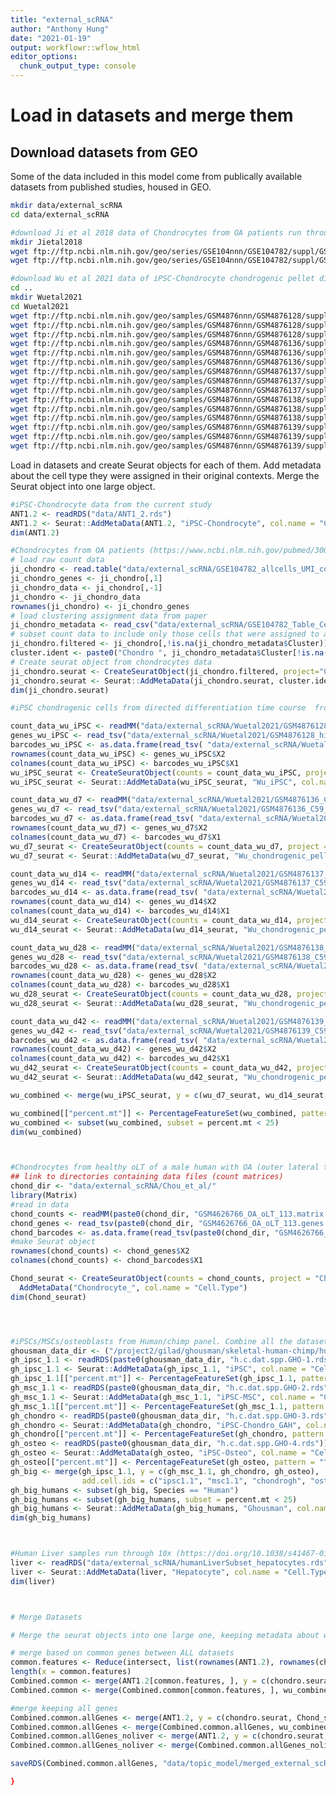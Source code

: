 ```yaml
---
title: "external_scRNA"
author: "Anthony Hung"
date: "2021-01-19"
output: workflowr::wflow_html
editor_options:
  chunk_output_type: console
---
```


# Load in datasets and merge them

## Download datasets from GEO

Some of the data included in this model come from publically available datasets from published studies, housed in GEO.

```bash
mkdir data/external_scRNA
cd data/external_scRNA

#download Ji et al 2018 data of Chondrocytes from OA patients run through STRT single cell RNA protocol from GEO (Series GSE104782)
mkdir Jietal2018
wget ftp://ftp.ncbi.nlm.nih.gov/geo/series/GSE104nnn/GSE104782/suppl/GSE104782_allcells_UMI_count.txt.gz #raw count data
wget ftp://ftp.ncbi.nlm.nih.gov/geo/series/GSE104nnn/GSE104782/suppl/GSE104782_Table_Cell_quality_information_and_clustering_information.xlsx # clustering information for cells in the raw data

#download Wu et al 2021 data of iPSC-Chondrocyte chondrogenic pellet differentiation time course from GEO (Series GSE160625). Data include barcodes, genes, and count matrices from samples taken from iPSCs and samples from 7, 14, 28, and 42 day chondrogenic pellets treated with chondrogenic media containing a WNT and MITF inhibitor
cd ..
mkdir Wuetal2021
cd Wuetal2021
wget ftp://ftp.ncbi.nlm.nih.gov/geo/samples/GSM4876nnn/GSM4876128/suppl/GSM4876128_hiPSC_barcodes.tsv.gz # iPSC barcodes
wget ftp://ftp.ncbi.nlm.nih.gov/geo/samples/GSM4876nnn/GSM4876128/suppl/GSM4876128_hiPSC_genes.tsv.gz # iPSC genes
wget ftp://ftp.ncbi.nlm.nih.gov/geo/samples/GSM4876nnn/GSM4876128/suppl/GSM4876128_hiPSC_matrix.mtx.gz # iPSC count matrix
wget ftp://ftp.ncbi.nlm.nih.gov/geo/samples/GSM4876nnn/GSM4876136/suppl/GSM4876136_C59_D7_barcodes.tsv.gz # day 7 pellet barcodes
wget ftp://ftp.ncbi.nlm.nih.gov/geo/samples/GSM4876nnn/GSM4876136/suppl/GSM4876136_C59_D7_genes.tsv.gz # day 7 pellet genes
wget ftp://ftp.ncbi.nlm.nih.gov/geo/samples/GSM4876nnn/GSM4876136/suppl/GSM4876136_C59_D7_matrix.mtx.gz # day 7 pellet count matrix
wget ftp://ftp.ncbi.nlm.nih.gov/geo/samples/GSM4876nnn/GSM4876137/suppl/GSM4876137_C59_D14_barcodes.tsv.gz # day 14 pellet barcodes
wget ftp://ftp.ncbi.nlm.nih.gov/geo/samples/GSM4876nnn/GSM4876137/suppl/GSM4876137_C59_D14_genes.tsv.gz # day 14 pellet genes
wget ftp://ftp.ncbi.nlm.nih.gov/geo/samples/GSM4876nnn/GSM4876137/suppl/GSM4876137_C59_D14_matrix.mtx.gz  # day 14 pellet count matrix
wget ftp://ftp.ncbi.nlm.nih.gov/geo/samples/GSM4876nnn/GSM4876138/suppl/GSM4876138_C59_D28_barcodes.tsv.gz # day 28 pellet barcodes
wget ftp://ftp.ncbi.nlm.nih.gov/geo/samples/GSM4876nnn/GSM4876138/suppl/GSM4876138_C59_D28_genes.tsv.gz # day 28 pellet genes
wget ftp://ftp.ncbi.nlm.nih.gov/geo/samples/GSM4876nnn/GSM4876138/suppl/GSM4876138_C59_D28_matrix.mtx.gz # day 28 pellet count matrix
wget ftp://ftp.ncbi.nlm.nih.gov/geo/samples/GSM4876nnn/GSM4876139/suppl/GSM4876139_C59_D42_barcodes.tsv.gz # day 42 pellet barcodes
wget ftp://ftp.ncbi.nlm.nih.gov/geo/samples/GSM4876nnn/GSM4876139/suppl/GSM4876139_C59_D42_genes.tsv.gz # day 42 pellet genes
wget ftp://ftp.ncbi.nlm.nih.gov/geo/samples/GSM4876nnn/GSM4876139/suppl/GSM4876139_C59_D42_matrix.mtx.gz # day 42 pellet count matrix
```

Load in datasets and create Seurat objects for each of them. Add metadata about the cell type they were assigned in their original contexts. Merge the Seurat object into one large object.

```r
#iPSC-Chondrocyte data from the current study
ANT1.2 <- readRDS("data/ANT1_2.rds")
ANT1.2 <- Seurat::AddMetaData(ANT1.2, "iPSC-Chondrocyte", col.name = "Cell.Type")
dim(ANT1.2)

#Chondrocytes from OA patients (https://www.ncbi.nlm.nih.gov/pubmed/30026257) run through STRT protocol
# load raw count data
ji_chondro <- read.table("data/external_scRNA/GSE104782_allcells_UMI_count.txt.gz", header = T)
ji_chondro_genes <- ji_chondro[,1]
ji_chondro_data <- ji_chondro[,-1]
ji_chondro <- ji_chondro_data
rownames(ji_chondro) <- ji_chondro_genes
# load clustering assignment data from paper
ji_chondro_metadata <- read_csv("data/external_scRNA/GSE104782_Table_Cell_quality_information_and_clustering_information.csv")
# subset count data to include only those cells that were assigned to a cluster labeled as being a chondrocyte in the original paper
ji_chondro.filtered <- ji_chondro[,!is.na(ji_chondro_metadata$Cluster)]
cluster.ident <- paste0("Chondro ", ji_chondro_metadata$Cluster[!is.na(ji_chondro_metadata$Cluster)])
# Create seurat object from chondrocytes data
ji_chondro.seurat <- CreateSeuratObject(ji_chondro.filtered, project="Chondrocytes")
ji_chondro.seurat <- Seurat::AddMetaData(ji_chondro.seurat, cluster.ident, col.name = "Cell.Type")
dim(ji_chondro.seurat)

#iPSC chondrogenic cells from directed differentiation time course  from iPSC chondrogenic pellet culture. https://www.ncbi.nlm.nih.gov/geo/query/acc.cgi?acc=GSE160625 

count_data_wu_iPSC <- readMM("data/external_scRNA/Wuetal2021/GSM4876128_hiPSC_matrix.mtx.gz")
genes_wu_iPSC <- read_tsv("data/external_scRNA/Wuetal2021/GSM4876128_hiPSC_genes.tsv.gz", col_names = F)
barcodes_wu_iPSC <- as.data.frame(read_tsv( "data/external_scRNA/Wuetal2021/GSM4876128_hiPSC_barcodes.tsv.gz", col_names = F))
rownames(count_data_wu_iPSC) <- genes_wu_iPSC$X2
colnames(count_data_wu_iPSC) <- barcodes_wu_iPSC$X1
wu_iPSC_seurat <- CreateSeuratObject(counts = count_data_wu_iPSC, project = "iPSC")
wu_iPSC_seurat <- Seurat::AddMetaData(wu_iPSC_seurat, "Wu_iPSC", col.name = "Cell.Type")

count_data_wu_d7 <- readMM("data/external_scRNA/Wuetal2021/GSM4876136_C59_D7_matrix.mtx.gz")
genes_wu_d7 <- read_tsv("data/external_scRNA/Wuetal2021/GSM4876136_C59_D7_genes.tsv.gz", col_names = F)
barcodes_wu_d7 <- as.data.frame(read_tsv( "data/external_scRNA/Wuetal2021/GSM4876136_C59_D7_barcodes.tsv.gz", col_names = F))
rownames(count_data_wu_d7) <- genes_wu_d7$X2
colnames(count_data_wu_d7) <- barcodes_wu_d7$X1
wu_d7_seurat <- CreateSeuratObject(counts = count_data_wu_d7, project = "d7")
wu_d7_seurat <- Seurat::AddMetaData(wu_d7_seurat, "Wu_chondrogenic_pellet_d7", col.name = "Cell.Type")

count_data_wu_d14 <- readMM("data/external_scRNA/Wuetal2021/GSM4876137_C59_D14_matrix.mtx.gz")
genes_wu_d14 <- read_tsv("data/external_scRNA/Wuetal2021/GSM4876137_C59_D14_genes.tsv.gz", col_names = F)
barcodes_wu_d14 <- as.data.frame(read_tsv( "data/external_scRNA/Wuetal2021/GSM4876137_C59_D14_barcodes.tsv.gz", col_names = F))
rownames(count_data_wu_d14) <- genes_wu_d14$X2
colnames(count_data_wu_d14) <- barcodes_wu_d14$X1
wu_d14_seurat <- CreateSeuratObject(counts = count_data_wu_d14, project = "d14")
wu_d14_seurat <- Seurat::AddMetaData(wu_d14_seurat, "Wu_chondrogenic_pellet_d14", col.name = "Cell.Type")

count_data_wu_d28 <- readMM("data/external_scRNA/Wuetal2021/GSM4876138_C59_D28_matrix.mtx.gz")
genes_wu_d28 <- read_tsv("data/external_scRNA/Wuetal2021/GSM4876138_C59_D28_genes.tsv.gz", col_names = F)
barcodes_wu_d28 <- as.data.frame(read_tsv( "data/external_scRNA/Wuetal2021/GSM4876138_C59_D28_barcodes.tsv.gz", col_names = F))
rownames(count_data_wu_d28) <- genes_wu_d28$X2
colnames(count_data_wu_d28) <- barcodes_wu_d28$X1
wu_d28_seurat <- CreateSeuratObject(counts = count_data_wu_d28, project = "d28")
wu_d28_seurat <- Seurat::AddMetaData(wu_d28_seurat, "Wu_chondrogenic_pellet_d28", col.name = "Cell.Type")

count_data_wu_d42 <- readMM("data/external_scRNA/Wuetal2021/GSM4876139_C59_D42_matrix.mtx.gz")
genes_wu_d42 <- read_tsv("data/external_scRNA/Wuetal2021/GSM4876139_C59_D42_genes.tsv.gz", col_names = F)
barcodes_wu_d42 <- as.data.frame(read_tsv( "data/external_scRNA/Wuetal2021/GSM4876139_C59_D42_barcodes.tsv.gz", col_names = F))
rownames(count_data_wu_d42) <- genes_wu_d42$X2
colnames(count_data_wu_d42) <- barcodes_wu_d42$X1
wu_d42_seurat <- CreateSeuratObject(counts = count_data_wu_d42, project = "d42")
wu_d42_seurat <- Seurat::AddMetaData(wu_d42_seurat, "Wu_chondrogenic_pellet_d42", col.name = "Cell.Type")

wu_combined <- merge(wu_iPSC_seurat, y = c(wu_d7_seurat, wu_d14_seurat, wu_d28_seurat, wu_d42_seurat), project = "Combined.common")

wu_combined[["percent.mt"]] <- PercentageFeatureSet(wu_combined, pattern = "^MT-")
wu_combined <- subset(wu_combined, subset = percent.mt < 25)
dim(wu_combined)



#Chondrocytes from healthy oLT of a male human with OA (outer lateral tibia) https://www.ncbi.nlm.nih.gov/geo/query/acc.cgi?acc=GSM4626766
## link to directories containing data files (count matrices)
chond_dir <- "data/external_scRNA/Chou_et_al/"
library(Matrix)
#read in data
chond_counts <- readMM(paste0(chond_dir, "GSM4626766_OA_oLT_113.matrix.mtx.gz"))
chond_genes <- read_tsv(paste0(chond_dir, "GSM4626766_OA_oLT_113.genes.tsv.gz"), col_names = F)
chond_barcodes <- as.data.frame(read_tsv(paste0(chond_dir, "GSM4626766_OA_oLT_113.barcodes.tsv.gz"), col_names = F))
#make Seurat object
rownames(chond_counts) <- chond_genes$X2
colnames(chond_counts) <- chond_barcodes$X1

Chond_seurat <- CreateSeuratObject(counts = chond_counts, project = "Chondrocytes") %>% 
  AddMetaData("Chondrocyte_", col.name = "Cell.Type")
dim(Chond_seurat)




#iPSCs/MSCs/osteoblasts from Human/chimp panel. Combine all the datasets and subset for humans
ghousman_data_dir <- ("/project2/gilad/ghousman/skeletal-human-chimp/human-chimp-skeletal-scRNA/data/cellranger-data-full/")
gh_ipsc_1.1 <- readRDS(paste0(ghousman_data_dir, "h.c.dat.spp.GHO-1.rds"))
gh_ipsc_1.1 <- Seurat::AddMetaData(gh_ipsc_1.1, "iPSC", col.name = "Cell.Type")
gh_ipsc_1.1[["percent.mt"]] <- PercentageFeatureSet(gh_ipsc_1.1, pattern = "^MT-")
gh_msc_1.1 <- readRDS(paste0(ghousman_data_dir, "h.c.dat.spp.GHO-2.rds"))
gh_msc_1.1 <- Seurat::AddMetaData(gh_msc_1.1, "iPSC-MSC", col.name = "Cell.Type")
gh_msc_1.1[["percent.mt"]] <- PercentageFeatureSet(gh_msc_1.1, pattern = "^MT-")
gh_chondro <- readRDS(paste0(ghousman_data_dir, "h.c.dat.spp.GHO-3.rds")) 
gh_chondro <- Seurat::AddMetaData(gh_chondro, "iPSC-Chondro_GAH", col.name = "Cell.Type")
gh_chondro[["percent.mt"]] <- PercentageFeatureSet(gh_chondro, pattern = "^MT-")
gh_osteo <- readRDS(paste0(ghousman_data_dir, "h.c.dat.spp.GHO-4.rds")) 
gh_osteo <- Seurat::AddMetaData(gh_osteo, "iPSC-Osteo", col.name = "Cell.Type")
gh_osteo[["percent.mt"]] <- PercentageFeatureSet(gh_osteo, pattern = "^MT-")
gh_big <- merge(gh_ipsc_1.1, y = c(gh_msc_1.1, gh_chondro, gh_osteo), 
                add.cell.ids = c("ipsc1.1", "msc1.1", "chondrogh", "osteo"), project = "ghousman")
gh_big_humans <- subset(gh_big, Species == "Human")
gh_big_humans <- subset(gh_big_humans, subset = percent.mt < 25)
gh_big_humans <- Seurat::AddMetaData(gh_big_humans, "Ghousman", col.name = "orig.ident")
dim(gh_big_humans)



#Human Liver samples run through 10x (https://doi.org/10.1038/s41467-018-06318-7). This is a subset of the entire dataset, which is from whole liver homogenate. Following the example from the original paper, scViz was used to subset the data for clusters that were called hepatocytes in the original study (subset contains a total of 3490 cells)
liver <- readRDS("data/external_scRNA/humanLiverSubset_hepatocytes.rds")
liver <- Seurat::AddMetaData(liver, "Hepatocyte", col.name = "Cell.Type")
dim(liver)



# Merge Datasets

# Merge the seurat objects into one large one, keeping metadata about which study they originated in as well as their assigned cell type.

# merge based on common genes between ALL datasets
common.features <- Reduce(intersect, list(rownames(ANT1.2), rownames(chondro.seurat), rownames(Chond_seurat), rownames(gh_big_humans), rownames(liver), rownames(teratoma_chond), rownames(wu_combined)))
length(x = common.features)
Combined.common <- merge(ANT1.2[common.features, ], y = c(chondro.seurat[common.features, ], Chond_seurat[common.features, ], gh_big_humans[common.features, ], liver[common.features, ], teratoma_chond[common.features, ]), project = "Combined.common")
Combined.common <- merge(Combined.common[common.features, ], wu_combined[common.features, ], project = "Combined.common")

#merge keeping all genes
Combined.common.allGenes <- merge(ANT1.2, y = c(chondro.seurat, Chond_seurat, gh_big_humans, liver, teratoma_chond), project = "Combined.common")
Combined.common.allGenes <- merge(Combined.common.allGenes, wu_combined, project = "Combined.common")
Combined.common.allGenes_noliver <- merge(ANT1.2, y = c(chondro.seurat, Chond_seurat, gh_big_humans, teratoma_chond), project = "Combined.common.noliver")
Combined.common.allGenes_noliver <- merge(Combined.common.allGenes_noliver, wu_combined, project = "Combined.common.noliver")

saveRDS(Combined.common.allGenes, "data/topic_model/merged_external_scRNA.rds")

}
```

